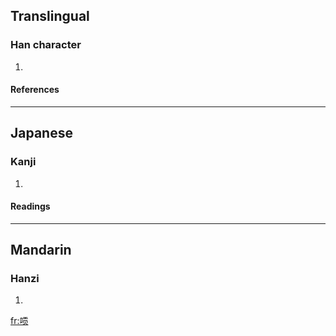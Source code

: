 {{see|嗊}}

==Translingual==
===Han character===
{{Han char|rn=30|rad=口|as=07|sn=10|four=|canj=口一月人 (RMBO)}}
# {{defn|Han}}
====References====
{{Han ref|kx=0193.051|hdz=10624.160|uh=551D|ud=21789}}
----
==Japanese==
===Kanji===
{{ja-kanji|grade=|rs=口07}}
# {{defn|Japanese}} 
====Readings====
{{ja-readings|on=[[こう]] (kō), [[く]] (ku)|kun=}}
----
==Mandarin==
===Hanzi===
{{cmn-hanzi|tra=嗊|pin=[[hǒng]] ([[hong3]])|wg=hung<sup>3</sup>}}
# {{defn|Mandarin}}

[[fr:唝]]